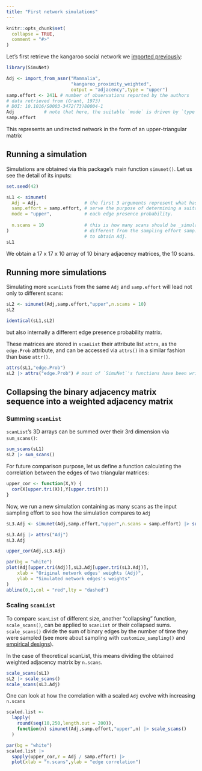 ```yaml
---
title: "First network simulations"
---
```


```r
knitr::opts_chunk$set(
  collapse = TRUE,
  comment = "#>"
)
```

Let's first retrieve the kangaroo social network we [imported previously](importing_networks.html):
```r
library(SimuNet)

Adj <- import_from_asnr("Mammalia",
                        "kangaroo_proximity_weighted",
                        output = "adjacency",type = "upper")
samp.effort <- 241L # number of observations reported by the authors
# data retrieved from (Grant, 1973)
# DOI: 10.1016/S0003-3472(73)80004-1
Adj           # note that here, the suitable `mode` is driven by `type`
samp.effort
```

This represents an undirected network in the form of an upper-triangular matrix

## Running a simulation
Simulations are obtained via this package's main function `simunet()`. Let us see the detail of its
inputs:

```r
set.seed(42)

sL1 <- simunet(
  Adj = Adj,                 # the first 3 arguments represent what has been observed and will 
  samp.effort = samp.effort, # serve the purpose of determining a suitable distribution for
  mode = "upper",            # each edge presence probability.
        
  n.scans = 10               # this is how many scans should be _simulated_, which can be
)                            # different from the sampling effort samp.effort that was used
                             # to obtain Adj.
sL1
```
We obtain a 17 x 17 x 10 array of 10 binary adjacency matrices, the 10 scans.

## Running more simulations
Simulating more `scanList`s from the same `Adj` and `samp.effort` will lead not only to different
scans:
```r
sL2 <- simunet(Adj,samp.effort,"upper",n.scans = 10)
sL2

identical(sL1,sL2)
```

but also internally a different edge presence probability matrix. 

These matrices are stored in `scanList` their attribute list `attrs`, as the `edge.Prob` attribute,
and can be accessed via `attrs()` in a similar fashion than base `attr()`.
```r
attrs(sL1,"edge.Prob")
sL2 |> attrs("edge.Prob") # most of `SimuNet`'s functions have been written to allow for piping
```

## Collapsing the binary adjacency matrix sequence into a weighted adjacency matrix
### Summing `scanList`
`scanList`'s 3D arrays can be summed over their 3rd dimension via `sum_scans()`:
```r
sum_scans(sL1)
sL2 |> sum_scans()
```

For future comparison purpose, let us define a function calculating the correlation between the
edges of two triangular matrices:
```r
upper_cor <- function(X,Y) {
  cor(X[upper.tri(X)],Y[upper.tri(Y)])
}
```

Now, we run a new simulation containing as many scans as the input sampling effort to see how the
simulation compares to `Adj`
```r
sL3.Adj <- simunet(Adj,samp.effort,"upper",n.scans = samp.effort) |> sum_scans()

sL3.Adj |> attrs("Adj")
sL3.Adj

upper_cor(Adj,sL3.Adj)

par(bg = "white")
plot(Adj[upper.tri(Adj)],sL3.Adj[upper.tri(sL3.Adj)],
    xlab = "Original network edges' weights (Adj)",
    ylab = "Simulated network edges's weights"
)
abline(0,1,col = "red",lty = "dashed")
```

### Scaling `scanList`
To compare `scanList` of different size, another "collapsing" function, `scale_scans()`, can be
applied to `scanList` or their collapsed sums. `scale_scans()` divide the sum of binary edges by the
number of time they were sampled (see more about sampling with `customize_sampling()` and [empirical
designs](experiments.html)).

In the case of theoretical scanList, this means dividing the obtained weighted adjacency matrix by
`n.scans`.

```r
scale_scans(sL1)
sL2 |> scale_scans()
scale_scans(sL3.Adj)
```

One can look at how the correlation with a scaled `Adj` evolve with increasing `n.scans`
```r
scaled.list <- 
  lapply(
    round(seq(10,250,length.out = 200)),
    function(n) simunet(Adj,samp.effort,"upper",n) |> scale_scans()
  )

par(bg = "white")
scaled.list |>
  sapply(upper_cor,Y = Adj / samp.effort) |>
  plot(xlab = "n.scans",ylab = "edge correlation")
```
